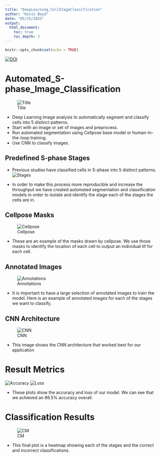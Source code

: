 ```yaml
---
title: "DeepLearning_CellStageClassification"
author: "Kevin Boyd"
date: "05/15/2025"
output:
  html_document:
    toc: true
    toc_depth: 3
---
```


```r
knitr::opts_chunk$set(echo = TRUE)
```



[![DOI](https://zenodo.org/badge/DOI/10.5281/zenodo.10247155.svg)](https://doi.org/10.5281/zenodo.10247155)

# Automated_S-phase_Image_Classification
![Title](cell_classification_images/Title.png)

- Deep Learning Image analysis to automatically segment and classify cells into 5 distinct patterns.
- Start with an image or set of images and preprocess.
- Run automated segmentation using Cellpose base model or human-in-the-loop training.
- Use CNN to classify images.

## Predefined S-phase Stages
- Previous studies have classified cells in S-phase into 5 distinct patterns.
![Stages](cell_classification_images/Cell_Stages.png)

- In order to make this process more reproducible and increase the throughput we have created automated segmentation and classification models in order to isolate and identify the stage each of the stages the cells are in.

## Cellpose Masks
![Cellpose](cell_classification_images/cellpose.png)

- These are an example of the masks drawn by cellpose. We use those masks to identify the location of each cell to output an individual tif for each cell. 

## Annotated Images
![Annotations](cell_classification_images/annotated_images.png)

- It is important to have a large selection of annotated images to train the model. Here is an example of annotated images for each of the stages we want to classify.

## CNN Architecture
![CNN](cell_classification_images/CNN_Architecture.png)

- This image shows the CNN architecture that worked best for our application

# Result Metrics
![Accuracy](cell_classification_images/accuracy.png)
![Loss](cell_classification_images/loss.png)

- These plots show the accuracy and loss of our model. We can see that we achieved an 86.5% accuracy overall.

# Classification Results
![CM](cell_classification_images/classification_results.png)

- This final plot is a heatmap showing each of the stages and the correct and incorrect classifications.

